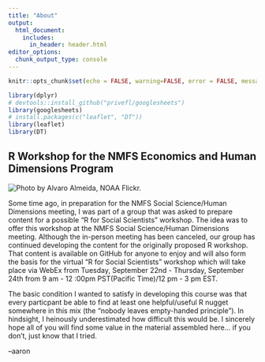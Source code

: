 ```yaml
---
title: "About"
output:
  html_document:
    includes:
      in_header: header.html
editor_options: 
  chunk_output_type: console
---
```


```r
knitr::opts_chunk$set(echo = FALSE, warning=FALSE, error = FALSE, message = FALSE)

library(dplyr)
# devtools::install_github("privefl/googlesheets")
library(googlesheets)
# install.packages(c("leaflet", "DT"))
library(leaflet)
library(DT)
```

## R Workshop for the NMFS Economics and Human Dimensions Program

<div class = "row">
<div class = "col-md-6">

<!-- ![Photo by Alvaro Almeida, [NOAA Flickr](https://www.flickr.com/photos/alvarolsalmeida/45332600361/).](aboutimg.jpg) -->

![Photo by Alvaro Almeida, [NOAA Flickr](https://www.flickr.com/photos/alvarolsalmeida/45332600361/).](aboutimg.jpg)
<!-- ![Photo by Alvaro Almeida, NOAA Flickr](aboutimg.jpg) -->

</div>

<div class = "col-md-6">

Some time ago, in preparation for the NMFS Social Science/Human Dimensions meeting, I was part of a group that was asked to prepare content for a possible "R for Social Scientists" workshop. The idea was to offer this workshop at the NMFS Social Science/Human Dimensions meeting. Although the in-person meeting has been canceled, our group has continued developing the content for the originally proposed R workshop. That content is available on GitHub for anyone to enjoy and will also form the basis for the virtual "R for Social Scientists" workshop which will take place via WebEx from Tuesday, September 22nd - Thursday, September 24th from 9 am - 12 :00pm PST(Pacific Time)/12 pm - 3 pm EST.

The basic condition I wanted to satisfy in developing this course was that every particpant be able to find at least one helpful/useful R nugget somewhere in this mix (the "nobody leaves empty-handed principle"). In hindsight, I heinously underestimated how difficult this would be. I sincerely hope all of you will find some value in the material assembled here... if you don't, just know that I tried.

--aaron

</div>




